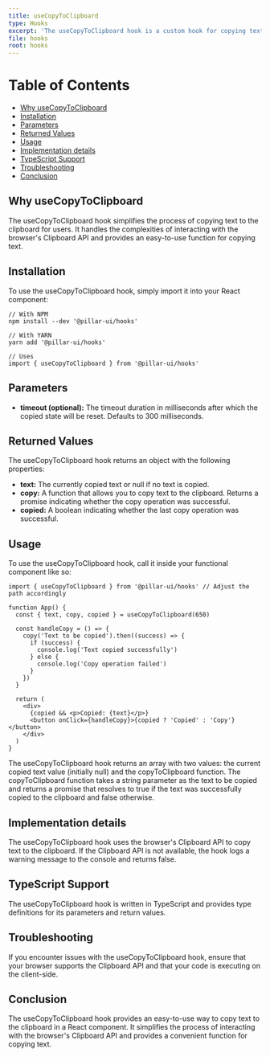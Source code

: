 ```yaml
---
title: useCopyToClipboard
type: Hooks
excerpt: 'The useCopyToClipboard hook is a custom hook for copying text to the clipboard. It returns an array containing the copied text value and a function for copying text to the clipboard.'
file: hooks
root: hooks
---
```


# Table of Contents

- [Why useCopyToClipboard](#why-usecopytoclipboard)
- [Installation](#installation)
- [Parameters](#parameters)
- [Returned Values](#returned-values)
- [Usage](#usage)
- [Implementation details](#implementation-details)
- [TypeScript Support](#typescript-support)
- [Troubleshooting](#troubleshooting)
- [Conclusion](#conclusion)

## Why useCopyToClipboard

The useCopyToClipboard hook simplifies the process of copying text to the clipboard for users. It handles the complexities of interacting with the browser's Clipboard API and provides an easy-to-use function for copying text.

## Installation

To use the useCopyToClipboard hook, simply import it into your React component:

```tsx
// With NPM
npm install --dev '@pillar-ui/hooks'

// With YARN
yarn add '@pillar-ui/hooks'

// Uses
import { useCopyToClipboard } from '@pillar-ui/hooks'
```

## Parameters

- **timeout (optional):** The timeout duration in milliseconds after which the copied state will be reset. Defaults to 300 milliseconds.

## Returned Values

The useCopyToClipboard hook returns an object with the following properties:

- **text:** The currently copied text or null if no text is copied.
- **copy:** A function that allows you to copy text to the clipboard. Returns a promise indicating whether the copy operation was successful.
- **copied:** A boolean indicating whether the last copy operation was successful.

## Usage

To use the useCopyToClipboard hook, call it inside your functional component like so:

```tsx showLineNumbers title="Alert.tsx"
import { useCopyToClipboard } from '@pillar-ui/hooks' // Adjust the path accordingly

function App() {
  const { text, copy, copied } = useCopyToClipboard(650)

  const handleCopy = () => {
    copy('Text to be copied').then((success) => {
      if (success) {
        console.log('Text copied successfully')
      } else {
        console.log('Copy operation failed')
      }
    })
  }

  return (
    <div>
      {copied && <p>Copied: {text}</p>}
      <button onClick={handleCopy}>{copied ? 'Copied' : 'Copy'}</button>
    </div>
  )
}
```

The useCopyToClipboard hook returns an array with two values: the current copied text value (initially null) and the copyToClipboard function. The copyToClipboard function takes a string parameter as the text to be copied and returns a promise that resolves to true if the text was successfully copied to the clipboard and false otherwise.

## Implementation details

The useCopyToClipboard hook uses the browser's Clipboard API to copy text to the clipboard. If the Clipboard API is not available, the hook logs a warning message to the console and returns false.

## TypeScript Support

The useCopyToClipboard hook is written in TypeScript and provides type definitions for its parameters and return values.

## Troubleshooting

If you encounter issues with the useCopyToClipboard hook, ensure that your browser supports the Clipboard API and that your code is executing on the client-side.

## Conclusion

The useCopyToClipboard hook provides an easy-to-use way to copy text to the clipboard in a React component. It simplifies the process of interacting with the browser's Clipboard API and provides a convenient function for copying text.
